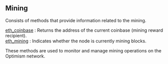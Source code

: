 
<Meta
  title="Optimism mining info | dRPC"
/>

## Mining

Consists of methods that provide information related to the mining.

[eth_coinbase](/optimism-api/mining/eth_coinbase) : Returns the address of the current coinbase (mining reward recipient). \
[eth_mining](/optimism-api/mining/eth_mining) : Indicates whether the node is currently mining blocks.

These methods are used to monitor and manage mining operations on the Optimism network.

<Space h={16} />
<GetStarted />
